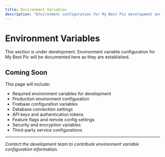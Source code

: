 ```yaml
---
title: Environment Variables
description: "Environment configuration for My Best Pic development and deployment"
---
```


# Environment Variables

<Note>
This section is under development. Environment variable configuration for My Best Pic will be documented here as they are established.
</Note>

## Coming Soon

This page will include:
- Required environment variables for development
- Production environment configuration
- Firebase configuration variables
- Database connection settings
- API keys and authentication tokens
- Feature flags and remote config settings
- Security and encryption variables
- Third-party service configurations

---

*Contact the development team to contribute environment variable configuration information.*